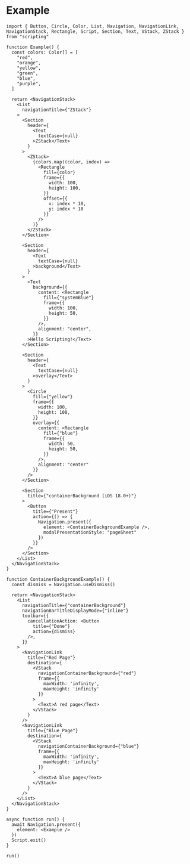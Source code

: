 # Example

```tsx
import { Button, Circle, Color, List, Navigation, NavigationLink, NavigationStack, Rectangle, Script, Section, Text, VStack, ZStack } from "scripting"

function Example() {
  const colors: Color[] = [
    "red",
    "orange",
    "yellow",
    "green",
    "blue",
    "purple",
  ]

  return <NavigationStack>
    <List
      navigationTitle={"ZStack"}
    >
      <Section
        header={
          <Text
            textCase={null}
          >ZStack</Text>
        }
      >
        <ZStack>
          {colors.map((color, index) =>
            <Rectangle
              fill={color}
              frame={{
                width: 100,
                height: 100,
              }}
              offset={{
                x: index * 10,
                y: index * 10
              }}
            />
          )}
        </ZStack>
      </Section>

      <Section
        header={
          <Text
            textCase={null}
          >background</Text>
        }
      >
        <Text
          background={{
            content: <Rectangle
              fill={"systemBlue"}
              frame={{
                width: 100,
                height: 50,
              }}
            />,
            alignment: "center",
          }}
        >Hello Scripting!</Text>
      </Section>

      <Section
        header={
          <Text
            textCase={null}
          >overlay</Text>
        }
      >
        <Circle
          fill={"yellow"}
          frame={{
            width: 100,
            height: 100,
          }}
          overlay={{
            content: <Rectangle
              fill={"blue"}
              frame={{
                width: 50,
                height: 50,
              }}
            />,
            alignment: "center"
          }}
        />
      </Section>

      <Section
        title={"containerBackground (iOS 18.0+)"}
      >
        <Button
          title={"Present"}
          action={() => {
            Navigation.present({
              element: <ContainerBackgroundExample />,
              modalPresentationStyle: "pageSheet"
            })
          }}
        />
      </Section>
    </List>
  </NavigationStack>
}

function ContainerBackgroundExample() {
  const dismiss = Navigation.useDismiss()

  return <NavigationStack>
    <List
      navigationTitle={"containerBackground"}
      navigationBarTitleDisplayMode={"inline"}
      toolbar={{
        cancellationAction: <Button
          title={"Done"}
          action={dismiss}
        />,
      }}
    >
      <NavigationLink
        title={"Red Page"}
        destination={
          <VStack
            navigationContainerBackground={"red"}
            frame={{
              maxWidth: 'infinity',
              maxHeight: 'infinity'
            }}
          >
            <Text>A red page</Text>
          </VStack>
        }
      />
      <NavigationLink
        title={"Blue Page"}
        destination={
          <VStack
            navigationContainerBackground={"blue"}
            frame={{
              maxWidth: 'infinity',
              maxHeight: 'infinity'
            }}
          >
            <Text>A blue page</Text>
          </VStack>
        }
      />
    </List>
  </NavigationStack>
}

async function run() {
  await Navigation.present({
    element: <Example />
  })
  Script.exit()
}

run()

```